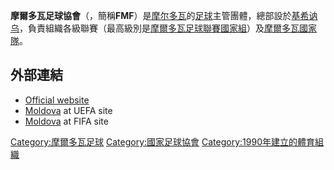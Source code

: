 {{國家足協 |
  Name               = 摩爾多瓦足球協會<br />''Football Association of Moldova''  |
  Logo               = Fed moldova.svg |
  Founded            = 1990年 |
  FIFA affiliation   = 1994年 |
  Region             = [[歐洲足協|歐洲足協]] |
  Region affiliation = 1993年 |
  President          = {{flagicon|MDA}} [[Pavel_Ciobanu|Pavel Ciobanu]] |
  Coach              = {{flagicon|ROM}} [[Gavril_Balint|Gavril Balint]]
}}
'''摩爾多瓦足球協會'''（{{lang-ro|'''Federaţia Moldovenească de Fotbal'''}}，簡稱'''FMF'''）是[[摩尔多瓦|摩尔多瓦]]的[[英式足球|足球]]主管團體，總部設於[[基希讷乌|基希讷乌]]，負責組織各級聯賽（最高級別是[[摩爾多瓦足球聯賽|摩爾多瓦足球聯賽國家組]]）及[[摩爾多瓦國家足球隊|摩爾多瓦國家隊]]。

== 外部連結 ==
*[https://web.archive.org/web/20100305000158/http://fmf.md/ Official website]
*[http://www.uefa.com/memberassociations/association=MDA/index.html Moldova] {{Wayback|url=http://www.uefa.com/memberassociations/association=MDA/index.html |date=20200130031013 }} at UEFA site
*[http://www.fifa.com/associations/association=mda/index.html Moldova] {{Wayback|url=http://www.fifa.com/associations/association=mda/index.html |date=20180227183809 }} at FIFA site

{{UEFA成員國家足球協會}}

[[Category:摩爾多瓦足球|Category:摩爾多瓦足球]]
[[Category:國家足球協會|Category:國家足球協會]]
[[Category:1990年建立的體育組織|Category:1990年建立的體育組織]]